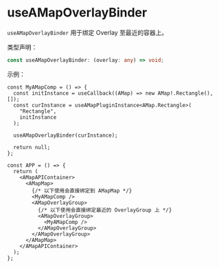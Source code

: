 
<Meta title="Hooks/useAMapOverlayBinder" />

# useAMapOverlayBinder

`useAMapOverlayBinder` 用于绑定 Overlay 至最近的容器上。

类型声明：

```ts
const useAMapOverlayBinder: (overlay: any) => void;
```

示例：

```tsx
const MyAMapComp = () => {
  const initInstance = useCallback((AMap) => new AMap!.Rectangle(), []);
  const curInstance = useAMapPluginInstance<AMap.Rectangle>(
    "Rectangle",
    initInstance
  );

  useAMapOverlayBinder(curInstance);

  return null;
};

const APP = () => {
  return (
    <AMapAPIContainer>
      <AMapMap>
        {/* 以下使用会直接绑定到 AMapMap */}
        <MyAMapComp />
        <AMapOverlayGroup>
          {/* 以下使用会直接绑定最近的 OverlayGroup 上 */}
          <AMapOverlayGroup>
            <MyAMapComp />
          </AMapOverlayGroup>
        </AMapOverlayGroup>
      </AMapMap>
    </AMapAPIContainer>
  );
};
```
